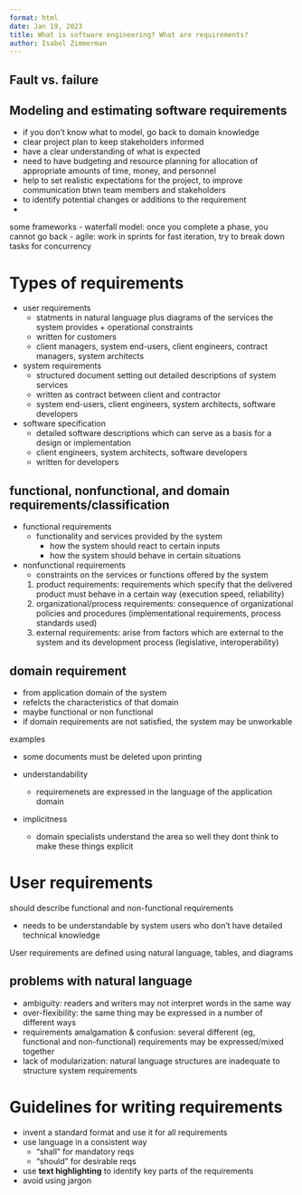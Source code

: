 ```yaml
---
format: html
date: Jan 19, 2023
title: What is software engineering? What are requirements?
author: Isabel Zimmerman
---
```


## 


## Fault vs. failure

## Modeling and estimating software requirements

- if you don't know what to model, go back to domain knowledge
- clear project plan to keep stakeholders informed
- have a clear understanding of what is expected
- need to have budgeting and resource planning for allocation of appropriate amounts of time, money, and personnel
- help to set realistic expectations for the project, to improve communication btwn team members and stakeholders
- to identify potential changes or additions to the requirement
- 

some frameworks
- waterfall model: once you complete a phase, you cannot go back
- agile: work in sprints for fast iteration, try to break down tasks for concurrency

# Types of requirements

- user requirements
    - statments in natural language plus diagrams of the services the system provides + operational constraints
    - written for customers
    - client managers, system end-users, client engineers, contract managers, system architects

- system requirements
    - structured document setting out detailed descriptions of system services
    - written as contract between client and contractor
    - system end-users, client engineers, system architects, software developers

- software specification
    - detailed software descriptions which can serve as a basis for a design or implementation
    - client engineers, system architects, software developers
    - written for developers

## functional, nonfunctional, and domain requirements/classification

- functional requirements
    - functionality and services provided by the system
        - how the system should react to certain inputs
        - how the system should behave in certain situations

- nonfunctional requirements
    - constraints on the services or functions offered by the system

    1. product requirements: requirements which specify that the delivered product must behave in a certain way (execution speed, reliability)
    2. organizational/process requirements: consequence of organizational policies and procedures (implementational requirements, process standards used)
    3. external requirements: arise from factors which are external to the system and its development process (legislative, interoperability)

## domain requirement

- from application domain of the system
- refelcts the characteristics of that domain
- maybe functional or non functional
- if domain requirements are not satisfied, the system may be unworkable

examples

- some documents must be deleted upon printing

- understandability
    - requiremenets are expressed in the language of the application domain
- implicitness
    - domain specialists understand the area so well they dont think to make these things explicit

# User requirements

should describe functional and non-functional requirements

- needs to be understandable by system users who don't have detailed technical knowledge

User requirements are defined using natural language, tables, and diagrams

::: callout-important
# problems with natural language

- ambiguity: readers and writers may not interpret words in the same way
- over-flexibility: the same thing may be expressed in a number of different ways
- requirements amalgamation & confusion: several different (eg, functional and non-functional) requirements may be expressed/mixed together
- lack of modularization: natural language structures are inadequate to structure system requirements
:::


# Guidelines for writing requirements

- invent a standard format and use it for all requirements
- use language in a consistent way
    - "shall" for mandatory reqs
    - "should" for desirable reqs
- use **text highlighting** to identify key parts of the requirements
- avoid using jargon
